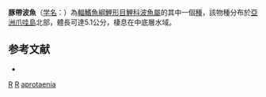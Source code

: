 {{Speciesbox 
| taxon = Rasbora aprotaenia
| status = NE 
| status_system = IUCN3.1
| authority = [[Hubbs|Hubbs]] & [[Brittan|Brittan]], 1954
| synonyms = 
}}
'''豚帶波魚'''（[[学名|学名]]：{{lang|la|'''''Rasbora aprotaenia'''''}}）為[[輻鰭魚綱|輻鰭魚綱]][[鯉形目|鯉形目]][[鯉科|鯉科]][[波魚屬|波魚屬]]的其中一個[[種|種]]，該物種分布於[[亞洲|亞洲]][[爪哇島|爪哇島]]北部，體長可達5.1公分，棲息在中底層水域。

==参考文献==
*{{FishBase_species|genus=Rasbora|species=aprotaenia|year=2011|month=12}}

{{Taxonbar}}

[[Category:1954年描述的鱼类|R]]
[[Category:觀賞魚|R]]
[[Category:波魚屬|aprotaenia]]